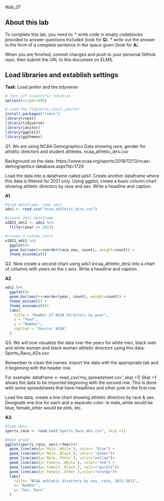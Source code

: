 #lab_07 

## About this lab

To complete this lab, you need to:
* write code in empty codeblocks provided to answer questions included (look for **Q**).
* write out the answer in the form of a complete sentence in the space given (look for **A**).

When you are finished, commit changes and push to your personal GitHub repo, then submit the URL to this document on ELMS.

## Load libraries and establish settings
**Task**: Load janitor and the tidyverse
```r
# Turn off scientific notation
options(scipen=999)

# Load the tidyverse,rvest,janitor
install.packages("rvest")
library(rvest)
library(tidyverse)
library(janitor)
library(ggplot2)
library(ggthemes)

```


Q1. We are using NCAA Demographics Data showing race, gender for athletic directors and student athletes. ncaa_athletic_dirs.csv

Background on the data:
https://www.ncaa.org/sports/2018/12/13/ncaa-demographics-database.aspx?id=1729

Load the data into a dataframe called ads1. 
Create another dataframe where this data is filtered for 2021 only.
Using ggplot, create a basic column chart showing athletic directors by race and sex. 
Write a headline and caption.

**A1**

```r
#load dataframe, name ads1
ads1 <- read.csv("ncaa_athletic_dirs.csv")

#create 2021 dataframe
x2021_ads1 <- ads1 %>% 
  filter(year == 2021)

#create a column chart
x2021_ads1 %>% 
  ggplot()+
  geom_bar(aes(x=reorder(race_sex, count), weight=count)) +
  theme_economist()

```

Q2. Now create a second chart using ads1 (ncaa_athletic_dirs) into a chart of columns with years on the x axis.
Write a headline and caption.

**A2**

```r
ads1 %>% 
  ggplot()+
  geom_bar(aes(x=reorder(year, count), weight=count)) +
  theme_minimal() + 
  theme_economist()+
  labs(
    title = "Number of NCAA Directors by year",
    x = "Year",
    y = "Number",
    caption = "Source: NCAA"
  )

```

Q3. We will now visualize the data over the years for white men, black men and white women and black women athletic directors using this data: Sports_Race_ADs.csv

Remember to clean the names. Import the data with the appropriate tab and it beginning with the header row.

For example:
dataframe <- read_csv('my_spreadsheet.csv', skip =1)
Skip =1 allows the data to be imported beginning with the second row. This is done with some spreadsheets that have headlines and other junk in the first row.


Load the data, create a line chart showing athletic directors by race & sex. 
Designate one line for each and a separate color: ie male_white would be blue, female_other would be pink, etc. 

**A3.**

```r
#load data
sports_race <- read.csv("Sports_Race_ADs.csv", skip =1)  

#make graph  
ggplot(sports_race, aes(x=Year))+
  geom_line(aes(y=`Male..White`), color= "blue") +
  geom_line(aes(y=`Male..Black`), color= "green")+
  geom_line(aes(y=`Male..Other`), color="yellow")+
  geom_line(aes(y=`Female..White`), color="red") +
  geom_line(aes(y=`Female..Black`), color="purple")+
  geom_line(aes(y=`Female..Other`),color="orange")+
  labs(
    title= "NCAA athletic directors by sex, race, 2012-2021",
    x= "Number",
    y= "Sex, Race"
  )

```
